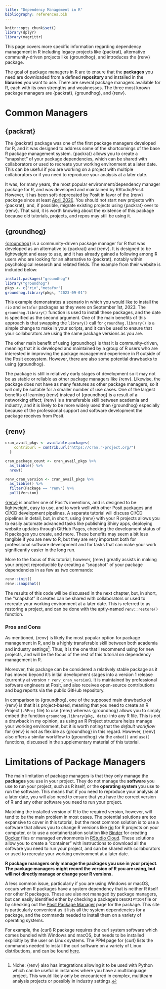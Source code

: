 ```yaml
---
title: "Dependency Management in R"
bibliography: references.bib
---
```


```r
knitr::opts_chunk$set()
library(dplyr)
library(magrittr)
```

This page covers more specific information regarding dependency management in R including legacy projects like {packrat}, alternative community-driven projects like {groundhog}, and introduces the {renv} package.

The goal of package managers in R are to ensure that the **packages** you need are downloaded from a defined **repository** and installed in the **libraries** you want to use. There are several package managers available for R, each with its own strengths and weaknesses. The three most known package managers are {packrat}, {groundhog}, and {renv}.

# Common Managers

## {packrat}

The {packrat} package was one of the first package managers developed for R, and it was designed to address some of the shortcomings of the base R package management system. {packrat} allows you to create a "snapshot" of your package dependencies, which can be shared with collaborators or used to recreate your working environment at a later date. This can be useful if you are working on a project with multiple collaborators or if you need to reproduce your analysis at a later date.

It was, for many years, the most popular environment/dependency manager package for R, and was developed and maintained by RStudio/Posit. However, it has been soft-deprecated by Posit in favor of the {renv} package since at least [April 2020](https://github.com/rstudio/packrat/commit/90520e2247f65b2b9fb21bfa804444bd5ab2b78c). You should not start new projects with {packrat}, and, if possible, migrate existing projects using {packrat} over to {renv}. That said, it is worth knowing about the existence of this package because old tutorials, projects, and repos may still be using it.

## {groundhog}

[{groundhog}](https://groundhogr.com/) is a community-driven package manager for R that was developed as an alternative to {packrat} and {renv}. It is designed to be lightweight and easy to use, and it has already gained a following among R users who are looking for an alternative to {packrat}, notably within psychological research and related fields. The example from their website is included below:

``` r
install.packages("groundhog")
library("groundhog")
pkgs <- c("rio","metafor")
groundhog.library(pkgs, "2023-09-01")
```

This example demonstrates a scenario in which you would like to install the `rio` and `metafor` packages as they were on September 1st, 2023. The `groundhog.library()` function is used to install these packages, and the date is specified as the second argument. One of the main benefits of this approach is that swapping the `library()` call for `groundhog.library()` is a simple change to make in your scripts, and it can be used to ensure that your collaborators are using the same package versions as you are.

The other main benefit of using {groundhog} is that it is community-driven, meaning that it is developed and maintained by a group of R users who are interested in improving the package management experience in R outside of the Posit ecosystem. However, there are also some potential drawbacks to using {groundhog}.

The package is still in relatively early stages of development so it may not be as stable or reliable as other package managers like {renv}. Likewise, the package does not have as many features as other package managers, so it will only be suitable for a smaller number of use cases. One of the largest benefits of learning {renv} instead of {groundhog} is a result of a networking effect; {renv} is a transferable skill between academia and industry, and it is likely to be more widely used than {groundhog} especially because of the professional support and software development the package receives from Posit.

<!-- -   [{groundhog}](https://groundhogr.com/): this is an open-source project to enable dependency management, and appears to have some popularity within psychological research and possibly other fields. It claims to address [some shortcomings](https://groundhogr.com/p3m/) of Posit Package Manager (discussed later), but my opinion is that the comparisons are misleading; {groundhog} must be compared against {renv} combined with PPM, not just against PPM. That said, if your collaborators are using {groundhog}, then I would recommend learning it to use it for those projects, but the benefits of {renv} make it the overwhelming favorable option. -->

## {renv}

```r

cran_avail_pkgs <- available.packages(
    contriburl = contrib.url("https://cran.r-project.org/")
  ) 

cran_package_count <- cran_avail_pkgs %>%
  as_tibble() %>%
  nrow()

```

```r
renv_cran_version <- cran_avail_pkgs %>%
  as_tibble() %>%
  filter(Package == "renv") %>%
  pull(Version)

```

[{renv}](https://rstudio.github.io/renv/) is another one of Posit's inventions, and is designed to be lightweight, easy to use, and to work well with other Posit packages and CI/CD development pipelines. A separate tutorial will discuss CI/CD pipelines in detail, but, in short, using {renv} with your R projects allows you to easily automate advanced tasks like publishing Shiny apps, deploying website updates through GitHub Pages, checking the development status of R packages you create, and more. These benefits may seem a bit less tangible if you are new to R, but they are very important both for professional software development and for tasks that can make your work significantly easier in the long run.

More to the focus of this tutorial, however, {renv} greatly assists in making your project reproducible by creating a "snapshot" of your package dependencies in as few as two commands:

``` r
renv::init()
renv::snapshot()
```

The results of this code will be discussed in the next chapter, but, in short, the "snapshot" it creates can be shared with collaborators or used to recreate your working environment at a later date. This is referred to as restoring a project, and can be done with the aptly-named `renv::restore()` function.

### Pros and Cons

As mentioned, {renv} is likely the most popular option for package management in R, and is a highly transferable skill between both academia and industry settings[^1]. Thus, it is the one that I recommend using for new projects, and will be the focus of the rest of this tutorial on dependency management in R.

[^1]: Niche: {renv} also has integrations allowing it to be used with Python which can be useful in instances where you have a multilanguage project. This would likely only be encountered in complex, multiteam analysis projects or possibly in industry settings.

Moreover, this package can be considered a relatively stable package as it has moved beyond it's initial development stages into a version 1 release (currently at version `r renv_cran_version`). It is maintained by professional software engineers at Posit, and also receives open-source contributions and bug reports via the public GitHub repository.

In comparison to {groundhog}, one of the supposed main drawbacks of {renv} is that it is project-based, meaning that you need to create an R Project (`.RProj` file) to use {renv} whereas {groundhog} allows you to simply embed the function `groundhog.library(pkg, date)` into any R file. This is not a drawback in my opinion, as using an R Project structure helps manage your working environment, but it is worth noting that the *default workflow* for {renv} is not as flexible as {groundhog} in this regard. However, {renv} also offers a similar workflow to {groundhog} via the `embed()` and `use()` functions, discussed in the supplementary material of this tutorial.

# Limitations of Package Managers

The main limitation of package managers is that they only manage the **packages** you use in your project. They do not manage the **software** you use to run your project, such as R itself, or the **operating system** you use to run the software. This means that if you need to reproduce your analysis at a later date, you will also need to ensure that you have the correct version of R and any other software you need to run your project.

Matching the installed version of R to the required version, however, will tend to be the main problem in most cases. The potential solutions are too expansive to cover in this tutorial, but the most common solution is to use a software that allows you to change R versions like [rig](https://github.com/r-lib/rig) for R projects on your computer, or to use a containerization solution like [Binder](https://mybinder.org/) for creating [Docker](https://www.docker.com/) files or managed environments in [RStudio Cloud](https://rstudio.cloud/). These solutions allow you to create a "container" with instructions to download all the software you need to run your project, and can be shared with collaborators or used to recreate your working environment at a later date.

::: callout-important
**R package managers only manage the packages you use in your project. The package managers might record the version of R you are using, but will not directly manage or change your R versions.**
:::

A less common issue, particularly if you are using Windows or macOS, occurs when R packages have a system dependency that is neither R itself nor other R packages. These are also not managed by package managers, but can easily identified either by checking a package's `DESCRIPTION` file or by checking out the [Posit Package Manager]() page for the package. This site is particularly convenient as it lists all the system dependencies for a package, and the commands needed to install them on a variety of operating systems.

For example, the {curl} R package requires the curl system software which comes bundled with Windows and macOS, but needs to be installed explicitly by the user on Linux systems. The PPM page for {curl} lists the commands needed to install the curl software on a variety of Linux distributions, and can be found [here](https://packagemanager.rstudio.com/client/#/repos/1/packages/curl/7.77.0).

